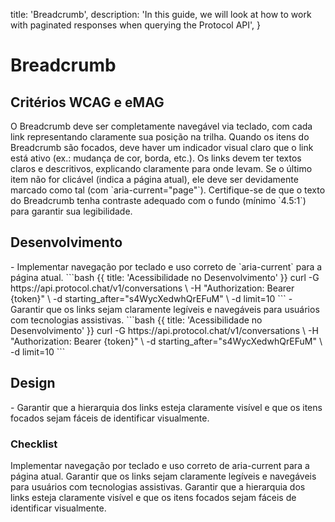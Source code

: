 
  title: 'Breadcrumb',
  description:
    'In this guide, we will look at how to work with paginated responses when querying the Protocol API',
}

# Breadcrumb

## Critérios WCAG e eMAG
<Properties fullWidth>
  <Property name="WCAG 2.1.1 / eMAG Diretriz 5" type="Navegabilidade por teclado">
    O Breadcrumb deve ser completamente navegável via teclado, com cada link representando claramente sua posição na trilha.
  </Property>
  <Property name="WCAG 2.4.7 / eMAG Diretriz 5" type="Estado de foco visível">
    Quando os itens do Breadcrumb são focados, deve haver um indicador visual claro que o link está ativo (ex.: mudança de cor, borda, etc.).
  </Property>
  <Property name="WCAG 2.4.4 / eMAG Diretriz 6" type="Texto descritivo">
    Os links devem ter textos claros e descritivos, explicando claramente para onde levam. Se o último item não for clicável (indica a página atual), ele deve ser devidamente marcado como tal (com `aria-current="page"`).
  </Property>
  <Property name="WCAG 1.4.3 / eMAG Diretriz 7" type="Contraste de cores">
    Certifique-se de que o texto do Breadcrumb tenha contraste adequado com o fundo (mínimo `4.5:1`) para garantir sua legibilidade.
  </Property>
</Properties>


## Desenvolvimento
<Row>
  <Col>
    - Implementar navegação por teclado e uso correto de `aria-current` para a página atual.
  </Col>
  <Col>
    ```bash {{ title: 'Acessibilidade no Desenvolvimento' }}
    curl -G https://api.protocol.chat/v1/conversations \
      -H "Authorization: Bearer {token}" \
      -d starting_after="s4WycXedwhQrEFuM" \
      -d limit=10
    ```
  </Col>
  <Col>
    - Garantir que os links sejam claramente legíveis e navegáveis para usuários com tecnologias assistivas.
  </Col>
  <Col>
    ```bash {{ title: 'Acessibilidade no Desenvolvimento' }}
    curl -G https://api.protocol.chat/v1/conversations \
      -H "Authorization: Bearer {token}" \
      -d starting_after="s4WycXedwhQrEFuM" \
      -d limit=10
    ```
  </Col>
</Row>

## Design
<Row>
  <Col>
  - Garantir que a hierarquia dos links esteja claramente visível e que os itens focados sejam fáceis de identificar visualmente.
  </Col>
  <Col>
    <ImageNote
          imageSrc="https://placehold.co/600x200.png"
          imageAlt="Acessibilidade no Design"
        />
  </Col>
</Row>

### Checklist
<Checklist>
Implementar navegação por teclado e uso correto de aria-current para a página atual.
Garantir que os links sejam claramente legíveis e navegáveis para usuários com tecnologias assistivas.
Garantir que a hierarquia dos links esteja claramente visível e que os itens focados sejam fáceis de identificar visualmente.
</Checklist>
